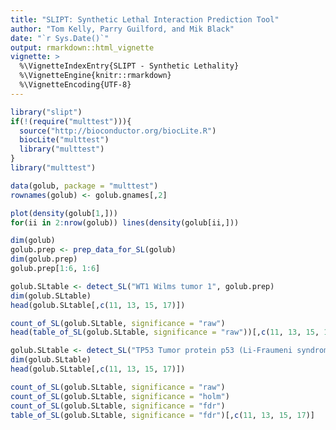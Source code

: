 ```yaml
---
title: "SLIPT: Synthetic Lethal Interaction Prediction Tool"
author: "Tom Kelly, Parry Guilford, and Mik Black"
date: "`r Sys.Date()`"
output: rmarkdown::html_vignette
vignette: >
  %\VignetteIndexEntry{SLIPT - Synthetic Lethality}
  %\VignetteEngine{knitr::rmarkdown}
  %\VignetteEncoding{UTF-8}
---
```


```r
library("slipt")
if(!(require("multtest"))){
  source("http://bioconductor.org/biocLite.R")
  biocLite("multtest")
  library("multtest")
}
library("multtest")
```

```r
data(golub, package = "multtest")
rownames(golub) <- golub.gnames[,2]
```


```r
plot(density(golub[1,]))
for(ii in 2:nrow(golub)) lines(density(golub[ii,]))
```

```r
dim(golub)
golub.prep <- prep_data_for_SL(golub)
dim(golub.prep)
golub.prep[1:6, 1:6]
```

```r
golub.SLtable <- detect_SL("WT1 Wilms tumor 1", golub.prep)
dim(golub.SLtable)
head(golub.SLtable[,c(11, 13, 15, 17)])
```

```r
count_of_SL(golub.SLtable, significance = "raw")
head(table_of_SL(golub.SLtable, significance = "raw"))[,c(11, 13, 15, 17)]
```

```r
golub.SLtable <- detect_SL("TP53 Tumor protein p53 (Li-Fraumeni syndrome)", golub.prep)
dim(golub.SLtable)
head(golub.SLtable[,c(11, 13, 15, 17)])
```

```r
count_of_SL(golub.SLtable, significance = "raw")
count_of_SL(golub.SLtable, significance = "holm")
count_of_SL(golub.SLtable, significance = "fdr")
table_of_SL(golub.SLtable, significance = "fdr")[,c(11, 13, 15, 17)]
```



